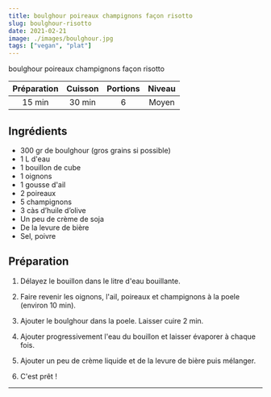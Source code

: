 ```yaml
---
title: boulghour poireaux champignons façon risotto
slug: boulghour-risotto
date: 2021-02-21
image: ./images/boulghour.jpg
tags: ["vegan", "plat"]
---
```


<StyledParagraph>boulghour poireaux champignons façon risotto</StyledParagraph>

| Préparation | Cuisson | Portions | Niveau |
| :-: | :-: | :-: | :-: |
| 15 min | 30 min | 6 | Moyen |

## Ingrédients
- <ListItem>300 gr de boulghour (gros grains si possible)</ListItem>
- <ListItem>1 L d'eau</ListItem>
- <ListItem>1 bouillon de cube</ListItem>
- <ListItem>1 oignons</ListItem>
- <ListItem>1 gousse d'ail</ListItem>
- <ListItem>2 poireaux</ListItem>
- <ListItem>5 champignons</ListItem>
- <ListItem>3 càs d’huile d’olive</ListItem>
- <ListItem>Un peu de crème de soja</ListItem>
- <ListItem>De la levure de bière</ListItem>
- <ListItem>Sel, poivre</ListItem>

## Préparation

1. Délayez le bouillon dans le litre d'eau bouillante.

2. Faire revenir les oignons, l'ail, poireaux et champignons à la poele (environ 10 min).

3. Ajouter le boulghour dans la poele. Laisser cuire 2 min.

4. Ajouter progressivement l'eau du bouillon et laisser évaporer à chaque fois.

5. Ajouter un peu de crème liquide et de la levure de bière puis mélanger.

6. C'est prêt !

---
